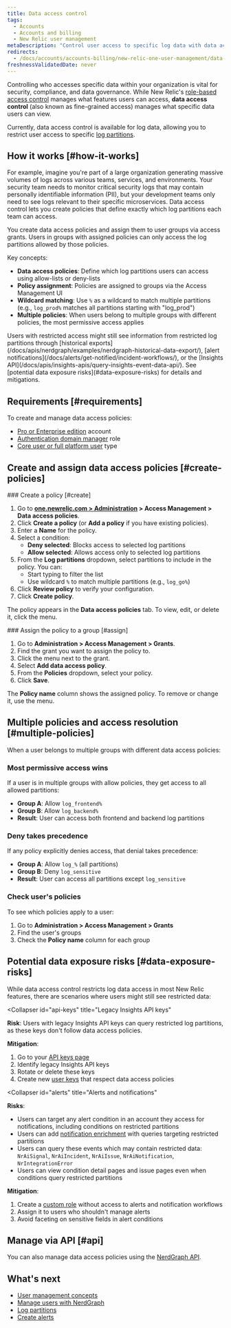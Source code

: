 ```yaml
---
title: Data access control
tags:
  - Accounts
  - Accounts and billing
  - New Relic user management
metaDescription: "Control user access to specific log data with data access policies."
redirects:
  - /docs/accounts/accounts-billing/new-relic-one-user-management/data-access-control/
freshnessValidatedDate: never
---
```


Controlling who accesses specific data within your organization is vital for security, compliance, and data governance. While New Relic's [role-based access control](/docs/accounts/accounts-billing/new-relic-one-user-management/user-management-concepts) manages what features users can access, <DNT>**data access control**</DNT> (also known as fine-grained access) manages what specific data users can view.

Currently, data access control is available for log data, allowing you to restrict user access to specific [log partitions](/docs/logs/ui-data/data-partitions/).

## How it works [#how-it-works]

For example, imagine you're part of a large organization generating massive volumes of logs across various teams, services, and environments. Your security team needs to monitor critical security logs that may contain personally identifiable information (PII), but your development teams only need to see logs relevant to their specific microservices. Data access control lets you create policies that define exactly which log partitions each team can access.

You create data access policies and assign them to user groups via access grants. Users in groups with assigned policies can only access the log partitions allowed by those policies.

Key concepts:

* **Data access policies**: Define which log partitions users can access using allow-lists or deny-lists
* **Policy assignment**: Policies are assigned to groups via the Access Management UI
* **Wildcard matching**: Use `%` as a wildcard to match multiple partitions (e.g., `log_prod%` matches all partitions starting with "log_prod")
* **Multiple policies**: When users belong to multiple groups with different policies, the most permissive access applies

<Callout variant="important">
Users with restricted access might still see information from restricted log partitions through [historical exports](/docs/apis/nerdgraph/examples/nerdgraph-historical-data-export/), [alert notifications](/docs/alerts/get-notified/incident-workflows/), or the [Insights API](/docs/apis/insights-apis/query-insights-event-data-api/). See [potential data exposure risks](#data-exposure-risks) for details and mitigations.
</Callout>

## Requirements [#requirements]

To create and manage data access policies:

* [Pro or Enterprise edition](https://newrelic.com/pricing) account
* [Authentication domain manager](/docs/accounts/accounts-billing/new-relic-one-user-management/user-management-concepts#admin-settings) role
* [Core user or full platform user](/docs/accounts/accounts-billing/new-relic-one-user-management/user-type) type

## Create and assign data access policies [#create-policies]

<Steps>

<Step>
### Create a policy [#create]

1. Go to **[one.newrelic.com > Administration](https://one.newrelic.com/admin-portal) > Access Management > Data access policies**.
2. Click **Create a policy** (or **Add a policy** if you have existing policies).
3. Enter a **Name** for the policy.
4. Select a condition:
   * **Deny selected**: Blocks access to selected log partitions
   * **Allow selected**: Allows access only to selected log partitions
5. From the **Log partitions** dropdown, select partitions to include in the policy. You can:
   * Start typing to filter the list
   * Use wildcard `%` to match multiple partitions (e.g., `log_go%`)
6. Click **Review policy** to verify your configuration.
7. Click **Create policy**.

The policy appears in the **Data access policies** tab. To view, edit, or delete it, click the <Icon name="fe-more-horizontal"/> menu.
</Step>

<Step>
### Assign the policy to a group [#assign]

1. Go to **Administration > Access Management > Grants**.
2. Find the grant you want to assign the policy to.
3. Click the <Icon name="fe-more-horizontal"/> menu next to the grant.
4. Select **Add data access policy**.
5. From the **Policies** dropdown, select your policy.
6. Click **Save**.

The **Policy name** column shows the assigned policy. To remove or change it, use the <Icon name="fe-more-horizontal"/> menu.
</Step>

</Steps>

## Multiple policies and access resolution [#multiple-policies]

When a user belongs to multiple groups with different data access policies:

### Most permissive access wins

If a user is in multiple groups with allow policies, they get access to all allowed partitions:

* **Group A**: Allow `log_frontend%`
* **Group B**: Allow `log_backend%`
* **Result**: User can access both frontend and backend log partitions

### Deny takes precedence

If any policy explicitly denies access, that denial takes precedence:

* **Group A**: Allow `log_%` (all partitions)
* **Group B**: Deny `log_sensitive`
* **Result**: User can access all partitions except `log_sensitive`

### Check user's policies

To see which policies apply to a user:

1. Go to **Administration > Access Management > Grants**
2. Find the user's groups
3. Check the **Policy name** column for each group

## Potential data exposure risks [#data-exposure-risks]

While data access control restricts log data access in most New Relic features, there are scenarios where users might still see restricted data:

<CollapserGroup>

<Collapser
  id="api-keys"
  title="Legacy Insights API keys"
>

**Risk**: Users with legacy Insights API keys can query restricted log partitions, as these keys don't follow data access policies.

**Mitigation**:

1. Go to your [API keys page](https://one.newrelic.com/admin-portal/api-keys/home)
2. Identify legacy Insights API keys
3. Rotate or delete these keys
4. Create new [user keys](/docs/apis/intro-apis/new-relic-api-keys/#user-key) that respect data access policies

</Collapser>

<Collapser
  id="alerts"
  title="Alerts and notifications"
>

**Risks**:

* Users can target any alert condition in an account they access for notifications, including conditions on restricted partitions
* Users can add [notification enrichment](/docs/alerts/get-notified/incident-workflows/#enrichments) with queries targeting restricted partitions
* Users can query these events which may contain restricted data: `NrAiSignal`, `NrAiIncident`, `NrAiIssue`, `NrAiNotification`, `NrIntegrationError`
* Users can view condition detail pages and issue pages even when conditions query restricted partitions

**Mitigation**:

1. Create a [custom role](/docs/accounts/accounts-billing/new-relic-one-user-management/account-user-mgmt-tutorial/#roles) without access to alerts and notification workflows
2. Assign it to users who shouldn't manage alerts
3. Avoid faceting on sensitive fields in alert conditions

</Collapser>

</CollapserGroup>

## Manage via API [#api]

You can also manage data access policies using the [NerdGraph API](/docs/apis/nerdgraph/examples/nerdgraph-data-access-control).

## What's next

* [User management concepts](/docs/accounts/accounts-billing/new-relic-one-user-management/user-management-concepts)
* [Manage users with NerdGraph](/docs/apis/nerdgraph/examples/nerdgraph-manage-users)
* [Log partitions](/docs/logs/ui-data/data-partitions/)
* [Create alerts](/docs/alerts/create-alert/create-alert-condition/alert-conditions/)
